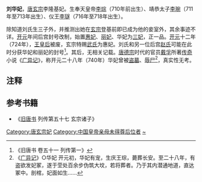 '''刘华妃'''，[[唐玄宗|唐玄宗]]李隆基妃。生奉天皇帝[[李琮_(庆王)|李琮]]（710年前出生）、靖恭太子[[李琬_(唐朝)|李琬]]（711年至713年出生）、仪王[[李璲|李璲]]（716年至718年出生）。

除知道刘氏生三子外，并推测出她在[[唐玄宗|玄宗]]登基前即已成为他的妾室外，其余事迹不详。[[开元|开元]]年间后宫封号改制，始置[[惠妃|惠妃]]、[[丽妃|丽妃]]、华妃为[[三妃|三妃]]，正一品。[[开元|开元]]十二年（724年），[[王皇后_(唐玄宗)|王皇后]]被废，玄宗特赐[[貞順皇后_(唐朝)|武氏]]为惠妃。刘氏和另一位后宫[[趙麗妃|赵氏]]可能在此时分获华妃和丽妃的封号<ref>《旧唐书 卷五十一 列传第一》</ref>。其后，无相关记载。[[唐德宗|唐德宗]]时代的官员[[戴孚|戴孚]]所著[[傳奇_(小說)|传奇]]小说《[[广异记|广异记]]》，称开元二十八年（740年）华妃曾被[[盗墓|盗墓]]、[[辱尸|辱尸]]<ref>《[[广异记|广异记]]》○华妃 开元初，华妃有宠，生庆王琮，薨葬长安。至二十八年，有盗欲发妃冢，遂于茔处百余步伪筑大坟，若将葬者。乃于其内潜通地道，直达冢中。剖棺，妃面如生......</ref>，真实性无考。

== 注释 ==

<references/>

== 参考书籍 ==

*《[[旧唐书|旧唐书]] 列传第五十七 玄宗诸子》
{{唐朝皇后}}
{{唐玄宗皇室}}
{{DEFAULTSORT:L}}
[[Category:唐玄宗妃|Category:唐玄宗妃]]
[[Category:中国皇帝亲母未得尊后位者|Category:中国皇帝亲母未得尊后位者]]
[[Category:刘姓|~]]